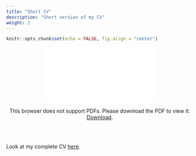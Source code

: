 ```yaml
---
title: "Short CV"
description: "Short version of my CV"
weight: 2
---
```


```r
knitr::opts_chunk$set(echo = FALSE, fig.align = "center")
```

<center>
<object data="/documents/amitjavila_cv_short.pdf" type="application/pdf" width="700" height="700px">
    <embed src="/documents/amitjavila_cv_short.pdf">
        <p>This browser does not support PDFs. Please download the PDF to view it: <a href="/documents/amitjavila_cv_short.pdf">Download</a>.</p>
    </embed>
</object>
</center>

<br><br>

Look at my complete CV [here](https://amitjavilaventura.github.io/CVs/index.html).